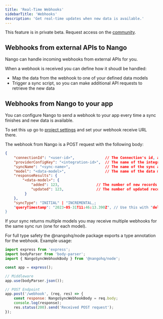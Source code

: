 ```yaml
---
title: 'Real-Time Webhooks'
sidebarTitle: 'Webhooks'
description: 'Get real-time updates when new data is available.'
---
```


<Note>This feature is in private beta. Request access on the [community](https://nango.dev/slack).</Note>

## Webhooks from external APIs to Nango[](#to-nango)

Nango can handle incoming webhooks from external APIs for you.

When a webhook is received you can define how it shoudl be handled:
- Map the data from the webhook to one of your defined data models
- Trigger a sync script, so you can make additional API requests to retrieve the new data

## Webhooks from Nango to your app[](#from-nango)

You can configure Nango to send a webhook to your app every time a sync finishes and new data is available.

To set this up go to [project settings](https://app.nango.dev/project-settings) and set your webhook receive URL there.

The webhook from Nango is a POST request with the following body:

```json
{
    "connectionId": "<user-id>",              // The Connection's id, as set by you in nango.auth
    "providerConfigKey": "<integration-id>",  // The name of the integration in Nango, e.g. github
    "syncName": "<sync-name>",                // The name of the sync as defined in nango.yaml, e.g. github-tickets
    "model": "<data-model>",                  // The name of the data model, e.g. ticket
    "responseResults": {
        "<data-model>": {
		    "added": 123,                 // The number of new records
		    "updated": 123,               // The number of updated records
         }
    },
    "syncType": "INITIAL" | "INCREMENTAL,;
    "queryTimestamp": "2023-05-31T11:46:13.390Z", // Use this with "delta" in getRecords to fetch the data of this sync
}
```

If your sync returns multiple models you may receive multiple webhooks for the same sync run (one for each model).

For full type safety the @nangohq/node package exports a type annotation for the webhook. Example usage:

```javascript
import express from 'express';
import bodyParser from 'body-parser';
import { NangoSyncWebhookBody } from '@nangohq/node';

const app = express();

// Middleware
app.use(bodyParser.json());

// POST Endpoint
app.post('/webhook', (req, res) => {
    const response: NangoSyncWebhookBody = req.body;
    console.log(response);
    res.status(200).send('Received POST request');
});
```
